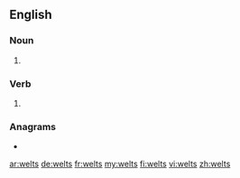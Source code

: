 ==English==

===Noun===
{{head|en|noun plural form}}

# {{plural of|welt|lang=en}}

===Verb===
{{head|en|verb form}}

# {{en-third-person singular of|welt}}

===Anagrams===
* {{l|en|swelt}}

[[ar:welts]]
[[de:welts]]
[[fr:welts]]
[[my:welts]]
[[fi:welts]]
[[vi:welts]]
[[zh:welts]]